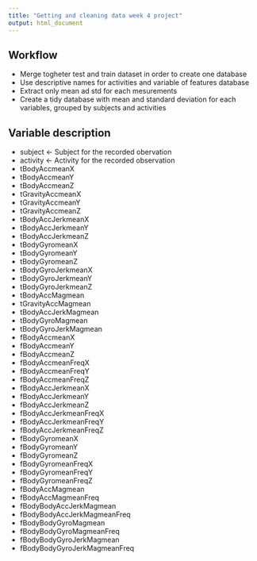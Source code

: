 ```yaml
---
title: "Getting and cleaning data week 4 project"
output: html_document
---
```


## Workflow ##

* Merge togheter test and train dataset in order to create one database
* Use descriptive names for activities and variable of features database
* Extract only mean ad std for each mesurements
* Create a tidy database with mean and standard deviation for each variables, grouped by
  subjects and activities
  
## Variable description ##

* subject <- Subject for the recorded obervation
* activity <- Activity for the recorded observation
* tBodyAccmeanX
* tBodyAccmeanY               
* tBodyAccmeanZ                
* tGravityAccmeanX
* tGravityAccmeanY             
* tGravityAccmeanZ             
* tBodyAccJerkmeanX
* tBodyAccJerkmeanY            
* tBodyAccJerkmeanZ            
* tBodyGyromeanX
* tBodyGyromeanY               
* tBodyGyromeanZ               
* tBodyGyroJerkmeanX
* tBodyGyroJerkmeanY           
* tBodyGyroJerkmeanZ           
* tBodyAccMagmean
* tGravityAccMagmean     
* tBodyAccJerkMagmean
* tBodyGyroMagmean            
* tBodyGyroJerkMagmean         
* fBodyAccmeanX                
* fBodyAccmeanY
* fBodyAccmeanZ                
* fBodyAccmeanFreqX            
* fBodyAccmeanFreqY
* fBodyAccmeanFreqZ            
* fBodyAccJerkmeanX            
* fBodyAccJerkmeanY           
* fBodyAccJerkmeanZ
* fBodyAccJerkmeanFreqX        
* fBodyAccJerkmeanFreqY       
* fBodyAccJerkmeanFreqZ
* fBodyGyromeanX               
* fBodyGyromeanY              
* fBodyGyromeanZ
* fBodyGyromeanFreqX
* fBodyGyromeanFreqY          
* fBodyGyromeanFreqZ
* fBodyAccMagmean
* fBodyAccMagmeanFreq         
* fBodyBodyAccJerkMagmean
* fBodyBodyAccJerkMagmeanFreq
* fBodyBodyGyroMagmean        
* fBodyBodyGyroMagmeanFreq
* fBodyBodyGyroJerkMagmean     
* fBodyBodyGyroJerkMagmeanFreq




